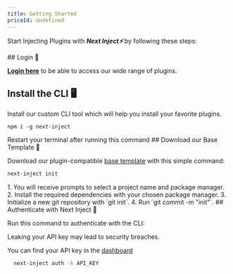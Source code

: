 ```yaml
---
title: Getting Started
priceId: Undefined
---
```




Start Injecting Plugins with **_Next Inject⚡_** by following these steps:

<Steps>
<Step>
## Login 🔑
  
[**Login here**](/login) to be able to access our wide range of plugins.

  
</Step>
<Step>

## Install the CLI 🖥️

Install our custom CLI tool which will help you install your favorite plugins.

```package-install
npm i -g next-inject
```

<Callout title="Info" type="info">
  Restart your terminal after running this command
</Callout>

</Step>
<Step>
## Download our Base Template 🔽

Download our plugin-compatible [base template](/plugins/base-template) with this simple command:

```bash
next-inject init
```

<Accordions>
<Accordion title="What does this command do?">
1. You will receive prompts to select a project name and package manager.
2. Install the required dependencies with your chosen package manager.
3. Initialize a new git repository with `git init`.
4. Run `git commit -m "init"`.

</Accordion>
</Accordions>
  </Step>
<Step>
## Authenticate with Next Inject 🔑

Run this command to authenticate with the CLI:

<Callout title="Warning" type="warn">
  Leaking your API key may lead to security breaches.

  You can find your API key in the [dashboard](/dashboard)

  ```bash
    next-inject auth -k API_KEY
  ```
</Callout>

</Step>

</Steps>
